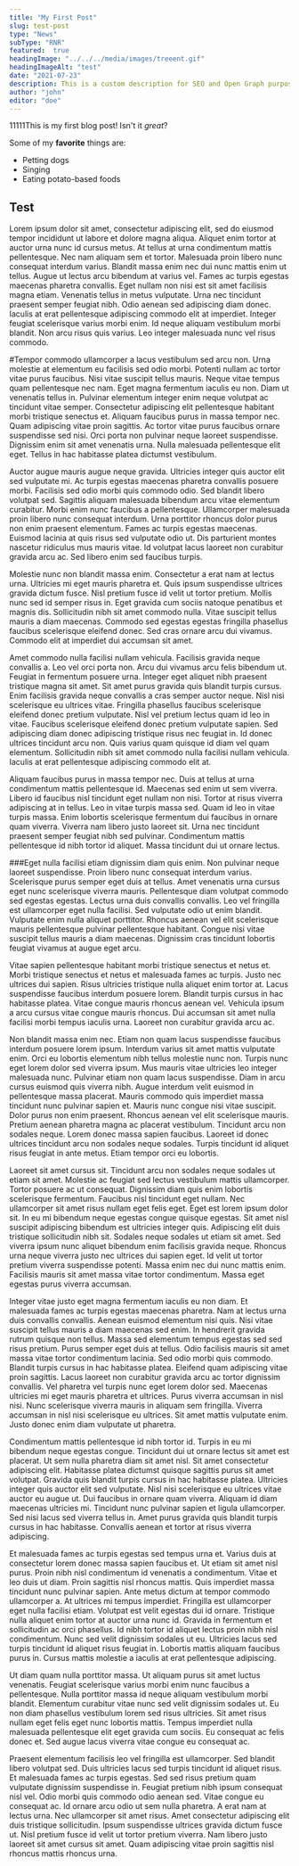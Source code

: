 ```yaml
---
title: "My First Post"
slug: test-post
type: "News"
subType: "RNR"
featured:  true
headingImage: "../../../media/images/treeent.gif"
headingImageAlt: "test"
date: "2021-07-23"
description: This is a custom description for SEO and Open Graph purposes, rather than the default generated excerpt. Simply add a description field to the frontmatter.
author: "john"
editor: "doe"
---
```


11111This is my first blog post! Isn't it *great*?

Some of my **favorite** things are:

* Petting dogs
* Singing
* Eating potato-based foods

## Test

Lorem ipsum dolor sit amet, consectetur adipiscing elit, sed do eiusmod tempor incididunt ut labore et dolore magna aliqua. Aliquet enim tortor at auctor urna nunc id cursus metus. At tellus at urna condimentum mattis pellentesque. Nec nam aliquam sem et tortor. Malesuada proin libero nunc consequat interdum varius. Blandit massa enim nec dui nunc mattis enim ut tellus. Augue ut lectus arcu bibendum at varius vel. Fames ac turpis egestas maecenas pharetra convallis. Eget nullam non nisi est sit amet facilisis magna etiam. Venenatis tellus in metus vulputate. Urna nec tincidunt praesent semper feugiat nibh. Odio aenean sed adipiscing diam donec. Iaculis at erat pellentesque adipiscing commodo elit at imperdiet. Integer feugiat scelerisque varius morbi enim. Id neque aliquam vestibulum morbi blandit. Non arcu risus quis varius. Leo integer malesuada nunc vel risus commodo.

#Tempor commodo ullamcorper a lacus vestibulum sed arcu non. Urna molestie at elementum eu facilisis sed odio morbi. Potenti nullam ac tortor vitae purus faucibus. Nisi vitae suscipit tellus mauris. Neque vitae tempus quam pellentesque nec nam. Eget magna fermentum iaculis eu non. Diam ut venenatis tellus in. Pulvinar elementum integer enim neque volutpat ac tincidunt vitae semper. Consectetur adipiscing elit pellentesque habitant morbi tristique senectus et. Aliquam faucibus purus in massa tempor nec. Quam adipiscing vitae proin sagittis. Ac tortor vitae purus faucibus ornare suspendisse sed nisi. Orci porta non pulvinar neque laoreet suspendisse. Dignissim enim sit amet venenatis urna. Nulla malesuada pellentesque elit eget. Tellus in hac habitasse platea dictumst vestibulum.

Auctor augue mauris augue neque gravida. Ultricies integer quis auctor elit sed vulputate mi. Ac turpis egestas maecenas pharetra convallis posuere morbi. Facilisis sed odio morbi quis commodo odio. Sed blandit libero volutpat sed. Sagittis aliquam malesuada bibendum arcu vitae elementum curabitur. Morbi enim nunc faucibus a pellentesque. Ullamcorper malesuada proin libero nunc consequat interdum. Urna porttitor rhoncus dolor purus non enim praesent elementum. Fames ac turpis egestas maecenas. Euismod lacinia at quis risus sed vulputate odio ut. Dis parturient montes nascetur ridiculus mus mauris vitae. Id volutpat lacus laoreet non curabitur gravida arcu ac. Sed libero enim sed faucibus turpis.

Molestie nunc non blandit massa enim. Consectetur a erat nam at lectus urna. Ultricies mi eget mauris pharetra et. Quis ipsum suspendisse ultrices gravida dictum fusce. Nisl pretium fusce id velit ut tortor pretium. Mollis nunc sed id semper risus in. Eget gravida cum sociis natoque penatibus et magnis dis. Sollicitudin nibh sit amet commodo nulla. Vitae suscipit tellus mauris a diam maecenas. Commodo sed egestas egestas fringilla phasellus faucibus scelerisque eleifend donec. Sed cras ornare arcu dui vivamus. Commodo elit at imperdiet dui accumsan sit amet.

Amet commodo nulla facilisi nullam vehicula. Facilisis gravida neque convallis a. Leo vel orci porta non. Arcu dui vivamus arcu felis bibendum ut. Feugiat in fermentum posuere urna. Integer eget aliquet nibh praesent tristique magna sit amet. Sit amet purus gravida quis blandit turpis cursus. Enim facilisis gravida neque convallis a cras semper auctor neque. Nisl nisi scelerisque eu ultrices vitae. Fringilla phasellus faucibus scelerisque eleifend donec pretium vulputate. Nisl vel pretium lectus quam id leo in vitae. Faucibus scelerisque eleifend donec pretium vulputate sapien. Sed adipiscing diam donec adipiscing tristique risus nec feugiat in. Id donec ultrices tincidunt arcu non. Quis varius quam quisque id diam vel quam elementum. Sollicitudin nibh sit amet commodo nulla facilisi nullam vehicula. Iaculis at erat pellentesque adipiscing commodo elit at.

Aliquam faucibus purus in massa tempor nec. Duis at tellus at urna condimentum mattis pellentesque id. Maecenas sed enim ut sem viverra. Libero id faucibus nisl tincidunt eget nullam non nisi. Tortor at risus viverra adipiscing at in tellus. Leo in vitae turpis massa sed. Quam id leo in vitae turpis massa. Enim lobortis scelerisque fermentum dui faucibus in ornare quam viverra. Viverra nam libero justo laoreet sit. Urna nec tincidunt praesent semper feugiat nibh sed pulvinar. Condimentum mattis pellentesque id nibh tortor id aliquet. Massa tincidunt dui ut ornare lectus.


###Eget nulla facilisi etiam dignissim diam quis enim. Non pulvinar neque laoreet suspendisse. Proin libero nunc consequat interdum varius. Scelerisque purus semper eget duis at tellus. Amet venenatis urna cursus eget nunc scelerisque viverra mauris. Pellentesque diam volutpat commodo sed egestas egestas. Lectus urna duis convallis convallis. Leo vel fringilla est ullamcorper eget nulla facilisi. Sed vulputate odio ut enim blandit. Vulputate enim nulla aliquet porttitor. Rhoncus aenean vel elit scelerisque mauris pellentesque pulvinar pellentesque habitant. Congue nisi vitae suscipit tellus mauris a diam maecenas. Dignissim cras tincidunt lobortis feugiat vivamus at augue eget arcu.

Vitae sapien pellentesque habitant morbi tristique senectus et netus et. Morbi tristique senectus et netus et malesuada fames ac turpis. Justo nec ultrices dui sapien. Risus ultricies tristique nulla aliquet enim tortor at. Lacus suspendisse faucibus interdum posuere lorem. Blandit turpis cursus in hac habitasse platea. Vitae congue mauris rhoncus aenean vel. Vehicula ipsum a arcu cursus vitae congue mauris rhoncus. Dui accumsan sit amet nulla facilisi morbi tempus iaculis urna. Laoreet non curabitur gravida arcu ac.

Non blandit massa enim nec. Etiam non quam lacus suspendisse faucibus interdum posuere lorem ipsum. Interdum varius sit amet mattis vulputate enim. Orci eu lobortis elementum nibh tellus molestie nunc non. Turpis nunc eget lorem dolor sed viverra ipsum. Mus mauris vitae ultricies leo integer malesuada nunc. Pulvinar etiam non quam lacus suspendisse. Diam in arcu cursus euismod quis viverra nibh. Augue interdum velit euismod in pellentesque massa placerat. Mauris commodo quis imperdiet massa tincidunt nunc pulvinar sapien et. Mauris nunc congue nisi vitae suscipit. Dolor purus non enim praesent. Rhoncus aenean vel elit scelerisque mauris. Pretium aenean pharetra magna ac placerat vestibulum. Tincidunt arcu non sodales neque. Lorem donec massa sapien faucibus. Laoreet id donec ultrices tincidunt arcu non sodales neque sodales. Turpis tincidunt id aliquet risus feugiat in ante metus. Etiam tempor orci eu lobortis.

Laoreet sit amet cursus sit. Tincidunt arcu non sodales neque sodales ut etiam sit amet. Molestie ac feugiat sed lectus vestibulum mattis ullamcorper. Tortor posuere ac ut consequat. Dignissim diam quis enim lobortis scelerisque fermentum. Faucibus nisl tincidunt eget nullam. Nec ullamcorper sit amet risus nullam eget felis eget. Eget est lorem ipsum dolor sit. In eu mi bibendum neque egestas congue quisque egestas. Sit amet nisl suscipit adipiscing bibendum est ultricies integer quis. Adipiscing elit duis tristique sollicitudin nibh sit. Sodales neque sodales ut etiam sit amet. Sed viverra ipsum nunc aliquet bibendum enim facilisis gravida neque. Rhoncus urna neque viverra justo nec ultrices dui sapien eget. Id velit ut tortor pretium viverra suspendisse potenti. Massa enim nec dui nunc mattis enim. Facilisis mauris sit amet massa vitae tortor condimentum. Massa eget egestas purus viverra accumsan.

Integer vitae justo eget magna fermentum iaculis eu non diam. Et malesuada fames ac turpis egestas maecenas pharetra. Nam at lectus urna duis convallis convallis. Aenean euismod elementum nisi quis. Nisi vitae suscipit tellus mauris a diam maecenas sed enim. In hendrerit gravida rutrum quisque non tellus. Massa sed elementum tempus egestas sed sed risus pretium. Purus semper eget duis at tellus. Odio facilisis mauris sit amet massa vitae tortor condimentum lacinia. Sed odio morbi quis commodo. Blandit turpis cursus in hac habitasse platea. Eleifend quam adipiscing vitae proin sagittis. Lacus laoreet non curabitur gravida arcu ac tortor dignissim convallis. Vel pharetra vel turpis nunc eget lorem dolor sed. Maecenas ultricies mi eget mauris pharetra et ultrices. Purus viverra accumsan in nisl nisi. Nunc scelerisque viverra mauris in aliquam sem fringilla. Viverra accumsan in nisl nisi scelerisque eu ultrices. Sit amet mattis vulputate enim. Justo donec enim diam vulputate ut pharetra.

Condimentum mattis pellentesque id nibh tortor id. Turpis in eu mi bibendum neque egestas congue. Tincidunt dui ut ornare lectus sit amet est placerat. Ut sem nulla pharetra diam sit amet nisl. Sit amet consectetur adipiscing elit. Habitasse platea dictumst quisque sagittis purus sit amet volutpat. Gravida quis blandit turpis cursus in hac habitasse platea. Ultricies integer quis auctor elit sed vulputate. Nisl nisi scelerisque eu ultrices vitae auctor eu augue ut. Dui faucibus in ornare quam viverra. Aliquam id diam maecenas ultricies mi. Tincidunt nunc pulvinar sapien et ligula ullamcorper. Sed nisi lacus sed viverra tellus in. Amet purus gravida quis blandit turpis cursus in hac habitasse. Convallis aenean et tortor at risus viverra adipiscing.

Et malesuada fames ac turpis egestas sed tempus urna et. Varius duis at consectetur lorem donec massa sapien faucibus et. Ut etiam sit amet nisl purus. Proin nibh nisl condimentum id venenatis a condimentum. Vitae et leo duis ut diam. Proin sagittis nisl rhoncus mattis. Quis imperdiet massa tincidunt nunc pulvinar sapien. Ante metus dictum at tempor commodo ullamcorper a. At ultrices mi tempus imperdiet. Fringilla est ullamcorper eget nulla facilisi etiam. Volutpat est velit egestas dui id ornare. Tristique nulla aliquet enim tortor at auctor urna nunc id. Gravida in fermentum et sollicitudin ac orci phasellus. Id nibh tortor id aliquet lectus proin nibh nisl condimentum. Nunc sed velit dignissim sodales ut eu. Ultricies lacus sed turpis tincidunt id aliquet risus feugiat in. Lobortis mattis aliquam faucibus purus in. Cursus mattis molestie a iaculis at erat pellentesque adipiscing.

Ut diam quam nulla porttitor massa. Ut aliquam purus sit amet luctus venenatis. Feugiat scelerisque varius morbi enim nunc faucibus a pellentesque. Nulla porttitor massa id neque aliquam vestibulum morbi blandit. Elementum curabitur vitae nunc sed velit dignissim sodales ut. Eu non diam phasellus vestibulum lorem sed risus ultricies. Sit amet risus nullam eget felis eget nunc lobortis mattis. Tempus imperdiet nulla malesuada pellentesque elit eget gravida cum sociis. Eu consequat ac felis donec et. Sed augue lacus viverra vitae congue eu consequat ac.

Praesent elementum facilisis leo vel fringilla est ullamcorper. Sed blandit libero volutpat sed. Duis ultricies lacus sed turpis tincidunt id aliquet risus. Et malesuada fames ac turpis egestas. Sed sed risus pretium quam vulputate dignissim suspendisse in. Feugiat pretium nibh ipsum consequat nisl vel. Odio morbi quis commodo odio aenean sed. Vitae congue eu consequat ac. Id ornare arcu odio ut sem nulla pharetra. A erat nam at lectus urna. Nec ullamcorper sit amet risus. Amet consectetur adipiscing elit duis tristique sollicitudin. Ipsum suspendisse ultrices gravida dictum fusce ut. Nisl pretium fusce id velit ut tortor pretium viverra. Nam libero justo laoreet sit amet cursus sit amet. Quam adipiscing vitae proin sagittis nisl rhoncus mattis rhoncus urna.
